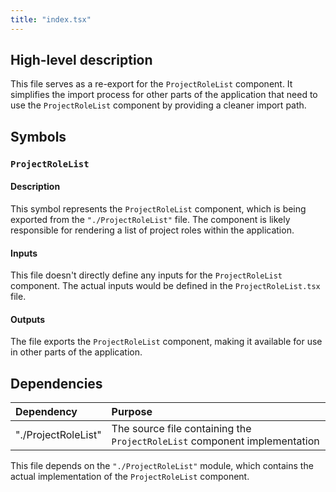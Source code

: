 ```yaml
---
title: "index.tsx"
---
```


## High-level description

This file serves as a re-export for the `ProjectRoleList` component. It simplifies the import process for other parts of the application that need to use the `ProjectRoleList` component by providing a cleaner import path.

## Symbols

### `ProjectRoleList`

#### Description

This symbol represents the `ProjectRoleList` component, which is being exported from the `"./ProjectRoleList"` file. The component is likely responsible for rendering a list of project roles within the application.

#### Inputs

This file doesn't directly define any inputs for the `ProjectRoleList` component. The actual inputs would be defined in the `ProjectRoleList.tsx` file.

#### Outputs

The file exports the `ProjectRoleList` component, making it available for use in other parts of the application.

## Dependencies

| Dependency | Purpose |
|:-----------|:--------|
| "./ProjectRoleList" | The source file containing the `ProjectRoleList` component implementation |

This file depends on the `"./ProjectRoleList"` module, which contains the actual implementation of the `ProjectRoleList` component.